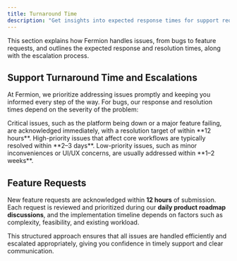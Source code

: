 ```yaml
---
title: Turnaround Time
description: "Get insights into expected response times for support requests and other platform processes to plan your workflow effectively."
---
```


This section explains how Fermion handles issues, from bugs to feature requests, and outlines the expected response and resolution times, along with the escalation process.

## Support Turnaround Time and Escalations

At Fermion, we prioritize addressing issues promptly and keeping you informed every step of the way. For bugs, our response and resolution times depend on the severity of the problem:

<Accordion title="Critical">
  Critical issues, such as the platform being down or a major feature failing, are acknowledged immediately, with a resolution target of within **12 hours**.
</Accordion>

<Accordion title="High">
  High-priority issues that affect core workflows are typically resolved within **2–3 days**.
</Accordion>

<Accordion title="Low">
  Low-priority issues, such as minor inconveniences or UI/UX concerns, are usually addressed within **1–2 weeks**.
</Accordion>

## Feature Requests

New feature requests are acknowledged within **12 hours** of submission. Each request is reviewed and prioritized during our **daily product roadmap discussions**, and the implementation timeline depends on factors such as complexity, feasibility, and existing workload. 


This structured approach ensures that all issues are handled efficiently and escalated appropriately, giving you confidence in timely support and clear communication.

